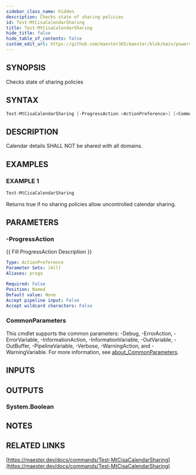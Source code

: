 ```yaml
---
sidebar_class_name: hidden
description: Checks state of sharing policies
id: Test-MtCisaCalendarSharing
title: Test-MtCisaCalendarSharing
hide_title: false
hide_table_of_contents: false
custom_edit_url: https://github.com/maester365/maester/blob/main/powershell/public/Test-MtCisaCalendarSharing.ps1
---
```


## SYNOPSIS

Checks state of sharing policies

## SYNTAX

```powershell
Test-MtCisaCalendarSharing [-ProgressAction <ActionPreference>] [<CommonParameters>]
```

## DESCRIPTION

Calendar details SHALL NOT be shared with all domains.

## EXAMPLES

### EXAMPLE 1

```powershell
Test-MtCisaCalendarSharing
```

Returns true if no sharing policies allow uncontrolled calendar sharing.

## PARAMETERS

### -ProgressAction

\{\{ Fill ProgressAction Description \}\}

```yaml
Type: ActionPreference
Parameter Sets: (All)
Aliases: proga

Required: False
Position: Named
Default value: None
Accept pipeline input: False
Accept wildcard characters: False
```

### CommonParameters

This cmdlet supports the common parameters: -Debug, -ErrorAction, -ErrorVariable, -InformationAction, -InformationVariable, -OutVariable, -OutBuffer, -PipelineVariable, -Verbose, -WarningAction, and -WarningVariable. For more information, see [about_CommonParameters](http://go.microsoft.com/fwlink/?LinkID=113216).

## INPUTS

## OUTPUTS

### System.Boolean

## NOTES

## RELATED LINKS

[https://maester.dev/docs/commands/Test-MtCisaCalendarSharing](https://maester.dev/docs/commands/Test-MtCisaCalendarSharing)
